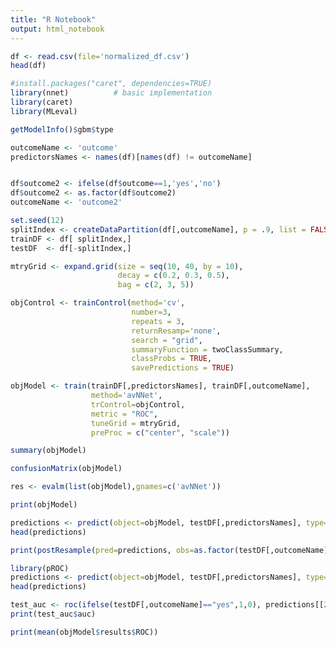 ```yaml
---
title: "R Notebook"
output: html_notebook
---
```


```r
df <- read.csv(file='normalized_df.csv')
head(df)
```



```r
#install.packages("caret", dependencies=TRUE)
library(nnet)          # basic implementation
library(caret)
library(MLeval)

getModelInfo()$gbm$type

outcomeName <- 'outcome'
predictorsNames <- names(df)[names(df) != outcomeName]


df$outcome2 <- ifelse(df$outcome==1,'yes','no')
df$outcome2 <- as.factor(df$outcome2)
outcomeName <- 'outcome2'

```


```r
set.seed(12)
splitIndex <- createDataPartition(df[,outcomeName], p = .9, list = FALSE, times = 1)
trainDF <- df[ splitIndex,]
testDF  <- df[-splitIndex,]

```

```r

mtryGrid <- expand.grid(size = seq(10, 40, by = 10),
                        decay = c(0.2, 0.3, 0.5),
                        bag = c(2, 3, 5))

objControl <- trainControl(method='cv', 
                           number=3, 
                           repeats = 3,
                           returnResamp='none', 
                           search = "grid",
                           summaryFunction = twoClassSummary, 
                           classProbs = TRUE,
                           savePredictions = TRUE)

objModel <- train(trainDF[,predictorsNames], trainDF[,outcomeName], 
                  method='avNNet', 
                  trControl=objControl,  
                  metric = "ROC",
                  tuneGrid = mtryGrid,
                  preProc = c("center", "scale"))

summary(objModel)

```

```r
confusionMatrix(objModel)
```
```r
res <- evalm(list(objModel),gnames=c('avNNet'))
```

```r
print(objModel)
```


```r
predictions <- predict(object=objModel, testDF[,predictorsNames], type='raw')
head(predictions)
```

```r
print(postResample(pred=predictions, obs=as.factor(testDF[,outcomeName])))
```

```r
library(pROC)
predictions <- predict(object=objModel, testDF[,predictorsNames], type='prob')
head(predictions)
```

```r
test_auc <- roc(ifelse(testDF[,outcomeName]=="yes",1,0), predictions[[2]])
print(test_auc$auc)

print(mean(objModel$results$ROC))
```

```r

```




